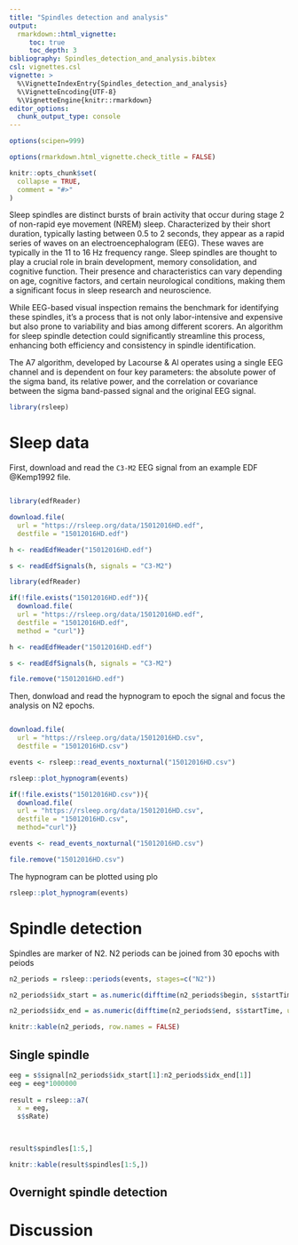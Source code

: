 ---
title: "Spindles detection and analysis"
output: 
  rmarkdown::html_vignette:
     toc: true
     toc_depth: 3
bibliography: Spindles_detection_and_analysis.bibtex
csl: vignettes.csl
vignette: >
  %\VignetteIndexEntry{Spindles_detection_and_analysis}
  %\VignetteEncoding{UTF-8}
  %\VignetteEngine{knitr::rmarkdown}
editor_options: 
  chunk_output_type: console
---

```{r, include = FALSE}

options(scipen=999)

options(rmarkdown.html_vignette.check_title = FALSE)

knitr::opts_chunk$set(
  collapse = TRUE,
  comment = "#>"
)

```

Sleep spindles are distinct bursts of brain activity that occur during stage 2 of non-rapid eye movement (NREM) sleep. Characterized by their short duration, typically lasting between 0.5 to 2 seconds, they appear as a rapid series of waves on an electroencephalogram (EEG). These waves are typically in the 11 to 16 Hz frequency range. Sleep spindles are thought to play a crucial role in brain development, memory consolidation, and cognitive function. Their presence and characteristics can vary depending on age, cognitive factors, and certain neurological conditions, making them a significant focus in sleep research and neuroscience.

While EEG-based visual inspection remains the benchmark for identifying these spindles, it's a process that is not only labor-intensive and expensive but also prone to variability and bias among different scorers. An algorithm for sleep spindle detection could significantly streamline this process, enhancing both efficiency and consistency in spindle identification.

The A7 algorithm, developed by Lacourse & Al operates using a single EEG channel and is dependent on four key parameters: the absolute power of the sigma band, its relative power, and the correlation or covariance between the sigma band-passed signal and the original EEG signal.

```{r setup, include=FALSE}

library(rsleep)

```

# Sleep data

First, download and read the `C3-M2` EEG signal from an example EDF @Kemp1992 file.

```r

library(edfReader)

download.file(
  url = "https://rsleep.org/data/15012016HD.edf",
  destfile = "15012016HD.edf")

h <- readEdfHeader("15012016HD.edf")

s <- readEdfSignals(h, signals = "C3-M2")

```

```{r edf_read, echo=FALSE}

library(edfReader)

if(!file.exists("15012016HD.edf")){
  download.file(
  url = "https://rsleep.org/data/15012016HD.edf",
  destfile = "15012016HD.edf",
  method = "curl")}

h <- readEdfHeader("15012016HD.edf")

s <- readEdfSignals(h, signals = "C3-M2")

file.remove("15012016HD.edf")

```

Then, donwload and read the hypnogram to epoch the signal and focus the analysis on N2 epochs.

```r

download.file(
  url = "https://rsleep.org/data/15012016HD.csv",
  destfile = "15012016HD.csv")

events <- rsleep::read_events_noxturnal("15012016HD.csv")

rsleep::plot_hypnogram(events)

```

```{r hypnogram, echo=FALSE}

if(!file.exists("15012016HD.csv")){
  download.file(
  url = "https://rsleep.org/data/15012016HD.csv",
  destfile = "15012016HD.csv",
  method="curl")}

events <- read_events_noxturnal("15012016HD.csv")

file.remove("15012016HD.csv")

```

The hypnogram can be plotted using plo

```{r plot_hypnogram, fig.width = 7}

rsleep::plot_hypnogram(events)

```

# Spindle detection

Spindles are marker of N2. N2 periods can be joined from 30 epochs with peiods

```{r}

n2_periods = rsleep::periods(events, stages=c("N2"))

n2_periods$idx_start = as.numeric(difftime(n2_periods$begin, s$startTime, units = "secs")) * s$sRate + 1

n2_periods$idx_end = as.numeric(difftime(n2_periods$end, s$startTime, units = "secs")) * s$sRate

knitr::kable(n2_periods, row.names = FALSE)

```

## Single spindle

```{r}

eeg = s$signal[n2_periods$idx_start[1]:n2_periods$idx_end[1]]
eeg = eeg*1000000
  
result = rsleep::a7(
  x = eeg,
  s$sRate)
  
```

```r

result$spindles[1:5,]

```

```{r include=FALSE}

knitr::kable(result$spindles[1:5,])

```


## Overnight spindle detection


# Discussion
